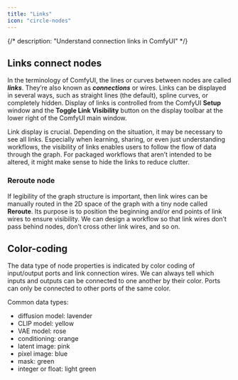 ```yaml
---
title: "Links"
icon: "circle-nodes"
---
```


{/*
description: "Understand connection links in ComfyUI"
*/}

## Links connect nodes

In the terminology of ComfyUI, the lines or curves between nodes are called **_links_**. They’re also known as **_connections_** or wires. Links can be displayed in several ways, such as straight lines (the default), spline curves, or completely hidden. Display of links is controlled from the ComfyUI **Setup** window and the **Toggle Link Visibility** button on the display toolbar at the lower right of the ComfyUI main window.

Link display is crucial. Depending on the situation, it may be necessary to see all links. Especially when learning, sharing, or even just understanding workflows, the visibility of links enables users to follow the flow of data through the graph. For packaged workflows that aren’t intended to be altered, it might make sense to hide the links to reduce clutter.

### Reroute node

If legibility of the graph structure is important, then link wires can be manually routed in the 2D space of the graph with a tiny node called **Reroute**. Its purpose is to position the beginning and/or end points of link wires to ensure visibility. We can design a workflow so that link wires don’t pass behind nodes, don’t cross other link wires, and so on.

## Color-coding

The data type of node properties is indicated by color coding of input/output ports and link connection wires. We can always tell which inputs and outputs can be connected to one another by their color. Ports can only be connected to other ports of the same color.

Common data types:

- diffusion model: lavender
- CLIP model: yellow
- VAE model: rose
- conditioning: orange
- latent image: pink
- pixel image: blue
- mask: green
- integer or float: light green
